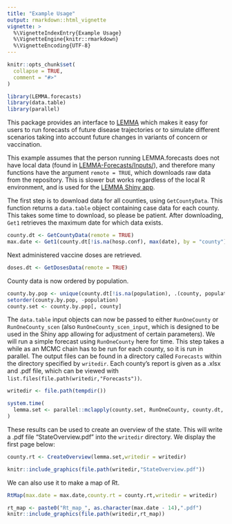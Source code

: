 ```yaml
---
title: "Example Usage"
output: rmarkdown::html_vignette
vignette: >
  %\VignetteIndexEntry{Example Usage}
  %\VignetteEngine{knitr::rmarkdown}
  %\VignetteEncoding{UTF-8}
---
```


```r
knitr::opts_chunk$set(
  collapse = TRUE,
  comment = "#>"
)
```

```r
library(LEMMA.forecasts)
library(data.table)
library(parallel)
```

This package provides an interface to [LEMMA](https://localepi.github.io/LEMMA/) which makes it easy for users to run forecasts of future disease trajectories or to simulate different scenarios taking into account future changes in variants of concern or vaccination.

This example assumes that the person running LEMMA.forecasts does not have local data (found in [LEMMA-Forecasts/Inputs/](https://github.com/LocalEpi/LEMMA-Forecasts/tree/master/Inputs)), and therefore many functions have the argument `remote = TRUE`, which downloads raw data from the repository. This is slower but works regardless of the local R environment, and is used for the [LEMMA Shiny app](https://slwu89.shinyapps.io/LEMMA-Shiny/).

The first step is to download data for all counties, using `GetCountyData`. This function returns a `data.table` object containing case data for each county. This takes some time to download, so please be patient. After downloading, `Get1` retrieves the maximum date for which data exists.

```r
county.dt <- GetCountyData(remote = TRUE)
max.date <- Get1(county.dt[!is.na(hosp.conf), max(date), by = "county"]$V1)
```

Next administered vaccine doses are retrieved.

```r
doses.dt <- GetDosesData(remote = TRUE)
```

County data is now ordered by population.

```r
county.by.pop <- unique(county.dt[!is.na(population), .(county, population)]) #NA population if no hospitalizations
setorder(county.by.pop, -population)
county.set <- county.by.pop[, county]
```

The `data.table` input objects can now be passed to either `RunOneCounty` or `RunOneCounty_scen` (also `RunOneCounty_scen_input`, which is designed to be used in the Shiny app allowing for adjustment of certain parameters). We will run a simple forecast using `RunOneCounty` here for time. This step takes a while as an MCMC chain has to be run for each county, so it is run in parallel. The output files can be found in a directory called `Forecasts` within the directory specified by `writedir`. Each county's report is given as a .xlsx and .pdf file, which can be viewed with `list.files(file.path(writedir,"Forecasts"))`.

```r
writedir <- file.path(tempdir())

system.time(
  lemma.set <- parallel::mclapply(county.set, RunOneCounty, county.dt, doses.dt, remote = TRUE, writedir = writedir, mc.cores = parallel::detectCores() - 2)
)
```

These results can be used to create an overview of the state. This will write a .pdf file "StateOverview.pdf" into the `writedir` directory. We display the first page below:

```r
county.rt <- CreateOverview(lemma.set,writedir = writedir)

knitr::include_graphics(file.path(writedir,"StateOverview.pdf"))
```

We can also use it to make a map of Rt.

```r
RtMap(max.date = max.date,county.rt = county.rt,writedir = writedir)

rt_map <- paste0("Rt_map_", as.character(max.date - 14),".pdf")
knitr::include_graphics(file.path(writedir,rt_map))
```


<!-- ```{r} -->
<!-- file.path(writedir,rt_map) -->
<!-- ``` -->

<!-- ```{r} -->
<!-- list.files(file.path(writedir,"Forecasts")) -->
<!-- ``` -->

<!-- ```{r} -->
<!-- list.files(writedir) -->
<!-- ``` -->
